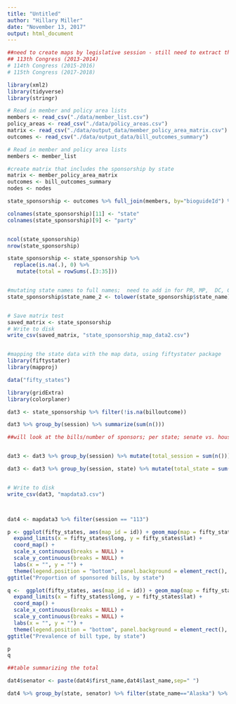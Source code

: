```yaml
---
title: "Untitled"
author: "Hillary Miller"
date: "November 13, 2017"
output: html_document
---
```

```r
##need to create maps by legislative session - still need to extract that data from the files and add to the matrix
## 113th Congress (2013-2014)
# 114th Congress (2015-2016)
# 115th Congress (2017-2018)

library(xml2)
library(tidyverse)
library(stringr)

```

```r
# Read in member and policy area lists
members <- read_csv("./data/member_list.csv")
policy_areas <- read_csv("./data/policy_areas.csv")
matrix <- read_csv("./data/output_data/member_policy_area_matrix.csv")
outcomes <- read_csv("./data/output_data/bill_outcomes_summary")
```

```r
# Read in member and policy area lists
members <- member_list

#create matrix that includes the sponsorship by state
matrix <- member_policy_area_matrix
outcomes <- bill_outcomes_summary
nodes <- nodes

state_sponsorship <- outcomes %>% full_join(members, by="bioguideId") %>% left_join(nodes, by="bioguideId") %>% filter(chamber == "Senate") %>% select(bioguideId, session, billid, policy_area, billtype, billoutcome, last_name, first_name, party.x, state_name, state.x, chamber)

colnames(state_sponsorship)[11] <- "state"
colnames(state_sponsorship)[9] <- "party"



```


```r
ncol(state_sponsorship)
nrow(state_sponsorship)

state_sponsorship <- state_sponsorship %>%
  replace(is.na(.), 0) %>%
   mutate(total = rowSums(.[3:35]))


#mutating state names to full names;  need to add in for PR, MP,  DC, GU, AS, VI
state_sponsorship$state_name_2 <- tolower(state_sponsorship$state_name)


# Save matrix test
saved_matrix <- state_sponsorship
# Write to disk
write_csv(saved_matrix, "state_sponsorship_map_data2.csv")


#mapping the state data with the map data, using fiftystater package
library(fiftystater)
library(mapproj)

data("fifty_states") 

library(gridExtra)
library(colorplaner)

dat3 <- state_sponsorship %>% filter(!is.na(billoutcome))

dat3 %>% group_by(session) %>% summarize(sum(n()))
```

```r

##will look at the bills/number of sponsors; per state; senate vs. house; for each congressional session


dat3 <- dat3 %>% group_by(session) %>% mutate(total_session = sum(n())) %>% ungroup()

dat3 <- dat3 %>% group_by(session, state) %>% mutate(total_state = sum(n()), proportion = total_state/total_session) %>% ungroup()


# Write to disk
write_csv(dat3, "mapdata3.csv")



dat4 <- mapdata3 %>% filter(session == "113")

p <- ggplot(fifty_states, aes(map_id = id)) + geom_map(map = fifty_states, fill="lightgrey", colour = alpha("grey", 3/4), size = 0.4)+ geom_map(aes(map_id = state_name_2, fill=proportion), colour=alpha("darkgrey", 3/4), data=dat4, map=fifty_states) +
  expand_limits(x = fifty_states$long, y = fifty_states$lat) +
  coord_map() +
  scale_x_continuous(breaks = NULL) + 
  scale_y_continuous(breaks = NULL) +
  labs(x = "", y = "") +
  theme(legend.position = "bottom", panel.background = element_rect(), element_blank())+ fifty_states_inset_boxes() +
ggtitle("Proportion of sponsored bills, by state")

q <-  ggplot(fifty_states, aes(map_id = id)) + geom_map(map = fifty_states, fill="lightgrey", colour = alpha("grey", 3/4), size = 0.4)+ geom_map(aes(map_id = state_name, fill=total_state), colour=alpha("darkgrey", 3/4), data=dat4, map=fifty_states) +
  expand_limits(x = fifty_states$long, y = fifty_states$lat) +
  coord_map() +
  scale_x_continuous(breaks = NULL) + 
  scale_y_continuous(breaks = NULL) +
  labs(x = "", y = "") +
  theme(legend.position = "bottom", panel.background = element_rect(), element_blank())+ fifty_states_inset_boxes() +
ggtitle("Prevalence of bill type, by state")

p
q
```

```r
##table summarizing the total 

dat4$senator <- paste(dat4$first_name,dat4$last_name,sep=" ")

dat4 %>% group_by(state, senator) %>% filter(state_name=="Alaska") %>% summarize(Total = sum(n()))

```


